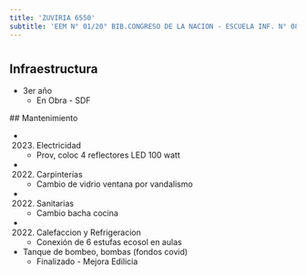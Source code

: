```yaml
---
title: 'ZUVIRIA 6550'
subtitle: 'EEM N° 01/20° BIB.CONGRESO DE LA NACION - ESCUELA INF. N° 08/20° - JII N° 04/20°'
---
```


#
## Infraestructura

* 3er año 
    + En Obra - SDF 


 ## Mantenimiento

*  (2023) Electricidad 
    + Prov, coloc 4 reflectores LED 100 watt

*  (2022) Carpinterías 
    + Cambio de vidrio ventana por vandalismo

*  (2022) Sanitarias 
    + Cambio bacha cocina

*  (2022) Calefaccion y Refrigeracion 
    + Conexión de 6 estufas ecosol en aulas





* Tanque de bombeo, bombas (fondos covid) 
    + Finalizado - Mejora Edilicia 




